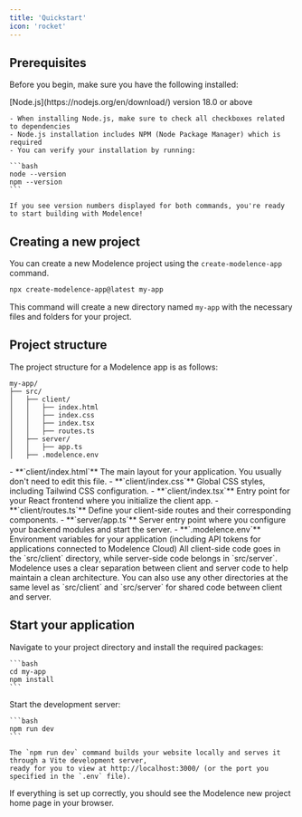 ```yaml
---
title: 'Quickstart'
icon: 'rocket'
---
```


## Prerequisites

Before you begin, make sure you have the following installed:

<AccordionGroup>
  <Accordion icon="node-js" title="Node.js">
    [Node.js](https://nodejs.org/en/download/) version 18.0 or above
    
    - When installing Node.js, make sure to check all checkboxes related to dependencies
    - Node.js installation includes NPM (Node Package Manager) which is required
    - You can verify your installation by running:
    
    ```bash
    node --version
    npm --version
    ```
    
    If you see version numbers displayed for both commands, you're ready to start building with Modelence!
  </Accordion>
</AccordionGroup>

## Creating a new project

You can create a new Modelence project using the `create-modelence-app` command.

```bash
npx create-modelence-app@latest my-app
```

This command will create a new directory named `my-app` with the necessary files and folders for your project.

## Project structure

The project structure for a Modelence app is as follows:

```
my-app/
├── src/
│   ├── client/
│   │   ├── index.html
│   │   ├── index.css
│   │   ├── index.tsx
│   │   ├── routes.ts
│   ├── server/
│   │   ├── app.ts
│   ├── .modelence.env
```

<AccordionGroup>
  <Accordion icon="code" title="Client Files">
    - **`client/index.html`** The main layout for your application. You usually don't need to edit this file.
    - **`client/index.css`** Global CSS styles, including Tailwind CSS configuration.
    - **`client/index.tsx`** Entry point for your React frontend where you initialize the client app.
    - **`client/routes.ts`** Define your client-side routes and their corresponding components.
  </Accordion>
  
  <Accordion icon="server" title="Server Files">
    - **`server/app.ts`** Server entry point where you configure your backend modules and start the server.
  </Accordion>

  <Accordion icon="gear" title="Config Files">
    - **`.modelence.env`** Environment variables for your application (including API tokens for applications connected to Modelence Cloud)
  </Accordion>
</AccordionGroup>

<Tip>
All client-side code goes in the `src/client` directory, while server-side code belongs in `src/server`.
Modelence uses a clear separation between client and server code to help maintain a clean architecture.
You can also use any other directories at the same level as `src/client` and `src/server` for shared code between client and server.
</Tip>

## Start your application

<Steps>
  <Step title="Install dependencies">
    Navigate to your project directory and install the required packages:
    
    ```bash
    cd my-app
    npm install
    ```
  </Step>
  
  <Step title="Run the development server">
    Start the development server:
    
    ```bash
    npm run dev
    ```
    
    The `npm run dev` command builds your website locally and serves it through a Vite development server,
    ready for you to view at http://localhost:3000/ (or the port you specified in the `.env` file).
  </Step>
  
  <Step title="View your application">
    If everything is set up correctly, you should see the Modelence new project home page in your browser.
  </Step>
</Steps>
